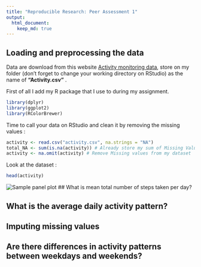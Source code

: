 ```yaml
---
title: "Reproducible Research: Peer Assessment 1"
output: 
  html_document:
    keep_md: true
---
```



## Loading and preprocessing the data

Data are download from this website [Activity monitoring data](https://d396qusza40orc.cloudfront.net/repdata%2Fdata%2Factivity.zip), store on my folder (don't
forget to change your working directory on RStudio) as the name of **"Activity.csv"** .

First of all I add my R package that I use to during my assignment.  
```r
library(dplyr)
library(ggplot2)
library(RColorBrewer)
```

Time to call your data on RStudio and clean it by removing the missing values :

```r
activity <- read.csv("activity.csv", na.strings = "NA")
total_NA <- sum(is.na(activity)) # Already store my sum of Missing Value for forward
activity <- na.omit(activity) # Remove Missing values from my dataset  
```

Look at the dataset : 

```r
head(activity)
```
![Sample panel plot](instructions_fig/head activity.png) 
## What is mean total number of steps taken per day?



## What is the average daily activity pattern?



## Imputing missing values



## Are there differences in activity patterns between weekdays and weekends?
